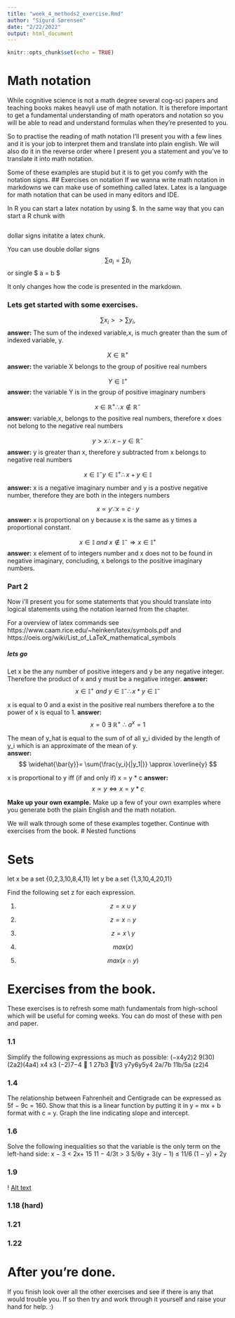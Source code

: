 ```yaml
---
title: "week_4_methods2_exercise.Rmd"
author: "Sigurd Sørensen"
date: "2/22/2022"
output: html_document
---
```


```r
knitr::opts_chunk$set(echo = TRUE)
```

# Math notation
While cognitive science is not a math degree several cog-sci papers and teaching books makes heavyli use of math notation. It is therefore important to get a fundamental understanding of math operators and notation so you will be able to read and understand formulas when they're presented to you. 

So to practise the reading of math notation I'll present you with a few lines and it is your job to interpret them and translate into plain english. We will also do it in the reverse order where I present you a statement and you've to translate it into math notation. 


Some of these examples are stupid but it is to get you comfy with the notation signs. 
## Exercises on notation 
If we wanna write math notation in markdowns we can make use of something called latex. Latex is a language for math notation that can be used in many editors and IDE. 

In R you can start a latex notation by using $. In the same way that you can start a R chunk with 

```r

```

dollar signs initatite a latex chunk. 

You can use double dollar signs
$$
\sum a_i = \sum b _i
$$
or single
$ a = b $

It only changes how the code is presented in the markdown. 

### Lets get started with some exercises. 

$$  \sum x_i >> \sum y_i,   $$
__answer:__
The sum of the indexed variable,x, is much greater than the sum of indexed variable, y.

$$ X \in \mathbb{R}^+ $$
__answer:__
the variable X belongs to the group of positive real numbers

$$ Y \in \mathbb{I}^+ $$
__answer:__
the variable Y is in the group of positive imaginary numbers

$$ x \in \mathbb{R}^+ \therefore x \notin \mathbb{R}^- $$
__answer:__
variable,x, belongs to the positive real numbers, therefore x does not belong to the negative real numbers

$$ y > x \therefore x - y \in \mathbb{R}^-$$
__answer:__
y is greater than x, therefore y subtracted from x belongs to negative real numbers

$$ x \in \mathbb{I}^-  y \in \mathbb{I}^+ \therefore x + y  \in \mathbb{I} $$

__answer:__ 
x is a negative imaginary number and y is a postive negative number, therefore they are both in the integers numbers

$$ x \varpropto y \because x = c \cdot y  $$
__answer:__ 
x is proportional on y because x is the same as y times a proportional constant.

$$x \in \mathbb{I} \ and  \ x \notin \mathbb{I}^- \Rightarrow x \in \mathbb{I}^+ $$ 
__answer:__ 
x element of to integers number and x does not to be found in negative imaginary, concluding, x belongs to the positive imaginary numbers.


### Part 2
Now i'll present you for some statements that you should translate into logical statements using the notation learned from the chapter. 

For a overview of latex commands see https://www.caam.rice.edu/~heinken/latex/symbols.pdf 
and https://oeis.org/wiki/List_of_LaTeX_mathematical_symbols


##### lets go
Let x be the any number of positive integers and y be any negative integer. Therefore the product 
of x and y must be a negative integer. 
__answer:__
$$ x \in \mathbb{I}^+ \ and \ y \in \mathbb{I}^- \therefore x*y 	\in \mathbb{I}^-$$

x is equal to 0 and a exist in the positive real numbers therefore a to the power of x is equal to 1. 
__answer:__
$$ x=0 \  	\exists \  \mathbb{R}^+ \ \therefore \ a^x=1$$

The mean of y_hat is equal to the sum of of all y_i divided by the length of y_i which is an approximate of the mean of y.   
__answer:__
$$ \widehat{\bar{y}}= \sum{\frac{y_i}{|y_1|}}  \approx \overline{y}  $$

x is proportional to y iff (if and only if) x = y * c
__answer:__
$$ x \propto y \iff x=y*c$$

**Make up your own example.**
Make up a few of your own examples where you generate both the plain English and the math notation. 


We will walk through some of these examples together. Continue with exercises from the book. 
# Nested functions

# Sets
let x be a set {0,2,3,10,8,4,11}
let y be a set {1,3,10,4,20,11}

Find the following set z for each expression. 

  1)
$$ z = x \cup y  $$

  2)
$$ z =x \cap y $$

  3)
$$z = x \setminus y $$


  4) 
$$ max(x) $$



  5)
$$ max(x \cap y) $$


# Exercises from the book. 
These exercises is to refresh some math fundamentals from high-school which will be useful for coming weeks. You can do most of these with pen and paper. 


### 1.1 
Simplify the following expressions as much as possible:
(−x4y2)2 9(30) (2a2)(4a4)
x4
x3 (−2)7−4

1
27b3
1/3
y7y6y5y4 2a/7b
11b/5a
(z2)4

### 1.4 
The relationship between Fahrenheit and Centigrade can be expressed
as 5f − 9c = 160. Show that this is a linear function by putting it in
y = mx + b format with c = y. Graph the line indicating slope and
intercept.

### 1.6

Solve the following inequalities so that the variable is the only term
on the left-hand side:
x − 3 < 2x+ 15
11 − 4/3t > 3 
5/6y + 3(y − 1) ≤ 11/6 (1 − y) + 2y

### 1.9
 ! [Alt text](/Skærmbillede 2022-02-23 140005.png)
 


### 1.18 (hard)

### 1.21

### 1.22


# After you're done. 
If you finish look over all the other exercises and see if there is any that would trouble you. 
If so then try and work through it yourself and raise your hand for help. :) 